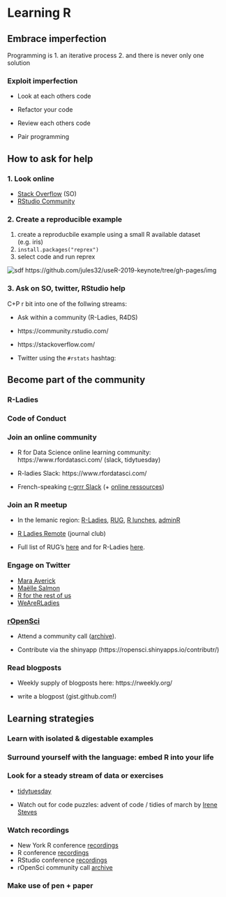 # Learning R

## Embrace imperfection

Programming is
1. an iterative process
2. and there is never only one solution

### Exploit imperfection

- Look at each others code

- Refactor your code

- Review each others code

- Pair programming



## How to ask for help

### 1. Look online

- [Stack Overflow](https://stackoverflow.com/) (SO)
- [RStudio Community](https://community.rstudio.com/)


### 2. Create a reproducible example

1. create a reproducbile example using a small R available dataset (e.g. iris)
1. `install.packages("reprex")`
1. select code and run reprex

![sdf](https://github.com/allisonhorst/stats-illustrations/blob/master/rstats-artwork/reprex.png)
https://github.com/jules32/useR-2019-keynote/tree/gh-pages/img


<!---- this will often already guide you to the solution -------> 


### 3. Ask on SO, twitter, RStudio help

C+P r bit into one of the follwing streams:

- Ask within a community (R-Ladies, R4DS)

- https://community.rstudio.com/

- https://stackoverflow.com/

- Twitter using the `#rstats` hashtag: 

<!-------
More: https://masalmon.eu/2018/07/22/wheretogethelp/
- If its a bug: file an issue on github

Why not writing directly to the maintainer? Because online helps
----->




## Become part of the community

### R-Ladies 


### Code of Conduct


### Join an online community

- R for Data Science online learning community: https://www.rfordatasci.com/ (slack, tidytuesday)

- R-ladies Slack: https://www.rfordatasci.com/

- French-speaking [r-grrr Slack](https://r-grrr.slack.com/join/shared_invite/enQtMzI4MzgwNTc4OTAxLWZlOGZiZTBiMWU0NDQ3OTYzOGE1YThiODgwZWNhNWEyYjI4ZDJiNmNhY2YyYWI5YzFiOTFkNDYxYzkwODUwNWM) (+ [online ressources](https://github.com/frrrenchies/frrrenchies))

### Join an R meetup

- In the lemanic region: [R-Ladies](http://use-r-carlvogt.github.io/prochains-lunchs/), [RUG](https://www.meetup.com/Geneve-R-User-Group), [R lunches](http://use-r-carlvogt.github.io/prochains-lunchs/), [adminR](https://twitter.com/RLadiesRemote)

- [R Ladies Remote](https://twitter.com/RLadiesRemote) (journal club)

- Full list of RUG's [here](https://jumpingrivers.github.io/meetingsR/r-user-groups.html) and for R-Ladies [here](https://gqueiroz.shinyapps.io/rshinylady/).


### Engage on Twitter

- [Mara Averick](https://twitter.com/dataandme)
- [Maëlle Salmon](https://twitter.com/ma_salmon)
- [R for the rest of us](https://twitter.com/rfortherest)
- [WeAreRLadies](https://twitter.com/WeAreRLadies/status/1154698236583698432)


### [rOpenSci](https://ropensci.org)

- Attend a community call ([archive](https://ropensci.org/commcalls/)).

- Contribute via the shinyapp (https://ropensci.shinyapps.io/contributr/)

### Read blogposts

- Weekly supply of blogposts here: https://rweekly.org/

- write a blogpost (gist.github.com!)


## Learning strategies
<!-------
- Learn with isolated & digestable examples
- Surroud yourself with the language: embed R into your life
- Sources of examples: tidytuesday, advent of code / tidies of march (irene steves)
- Listen to podcasts or watch videos: https://www.rstats.nyc/2019/nyr/ / community calls: https://ropensci.org/commcalls/
- Make use of pen + paper
-------->

### Learn with isolated & digestable examples
### Surround yourself with the language: embed R into your life
### Look for a steady stream of data or exercises

- [tidytuesday](https://github.com/rfordatascience/tidytuesday)

- Watch out for code puzzles: advent of code / tidies of march  by [Irene Steves](https://irene.rbind.io/post/summer-rstudio/)

### Watch recordings

- New York R conference [recordings](https://www.rstats.nyc/2019/nyr/)
- R conference [recordings](https://www.youtube.com/channel/UC_R5smHVXRYGhZYDJsnXTwg)
- RStudio conference [recordings](https://resources.rstudio.com/rstudio-conf-2019)
- rOpenSci community call [archive](https://ropensci.org/commcalls/)

<!------- or attend a conference, screen casts --------->

### Make use of pen + paper
